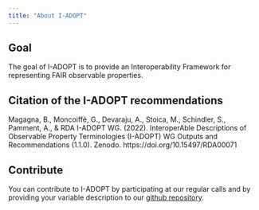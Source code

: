 ```yaml
---
title: "About I-ADOPT"
---
```


## Goal

The goal of I-ADOPT is to provide an Interoperability Framework for representing FAIR observable properties. 

## Citation of the I-ADOPT recommendations

Magagna, B., Moncoiffé, G., Devaraju, A., Stoica, M., Schindler, S., Pamment, A., & RDA I-ADOPT WG. (2022). InteroperAble Descriptions of Observable Property Terminologies (I-ADOPT) WG Outputs and Recommendations (1.1.0). Zenodo. https://doi.org/10.15497/RDA00071


## Contribute

You can contribute to I-ADOPT by participating at our regular calls and by providing your variable description to our [github repository](https://github.com/i-adopt/variables). 
